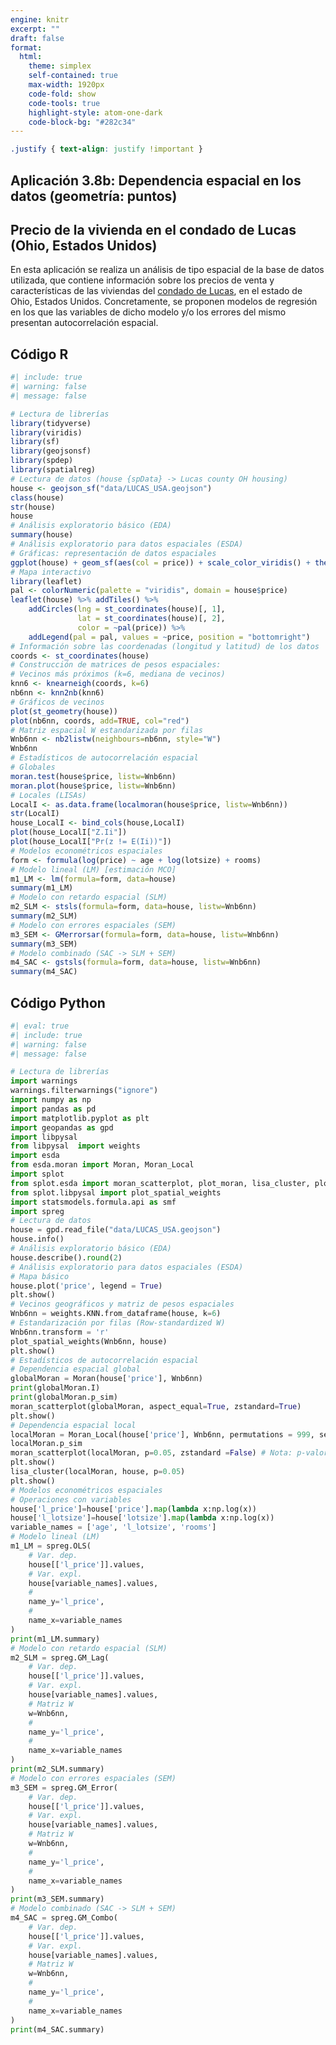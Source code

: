 ```yaml
---
engine: knitr
excerpt: ""
draft: false
format: 
  html:
    theme: simplex
    self-contained: true
    max-width: 1920px
    code-fold: show
    code-tools: true
    highlight-style: atom-one-dark
    code-block-bg: "#282c34"
---
```


```css
.justify { text-align: justify !important }
```

::: justify
# Aplicación 3.8b: Dependencia espacial en los datos (geometría: puntos) {.unnumbered}

## Precio de la vivienda en el condado de Lucas (Ohio, Estados Unidos) {.unnumbered}

En esta aplicación se realiza un análisis de tipo espacial de la base de datos utilizada, que contiene información sobre los precios de venta y características de las viviendas del [condado de Lucas](https://en.wikipedia.org/wiki/Lucas_County,_Ohio), en el estado de Ohio, Estados Unidos. Concretamente, se proponen modelos de regresión en los que las variables de dicho modelo y/o los errores del mismo presentan autocorrelación espacial.
:::

## Código R {.unnumbered}

```r
#| include: true
#| warning: false
#| message: false

# Lectura de librerías
library(tidyverse)
library(viridis)
library(sf)
library(geojsonsf)
library(spdep)
library(spatialreg)
# Lectura de datos (house {spData} -> Lucas county OH housing)
house <- geojson_sf("data/LUCAS_USA.geojson")
class(house)
str(house)
house
# Análisis exploratorio básico (EDA)
summary(house)
# Análisis exploratorio para datos espaciales (ESDA)
# Gráficas: representación de datos espaciales
ggplot(house) + geom_sf(aes(col = price)) + scale_color_viridis() + theme_bw()
# Mapa interactivo
library(leaflet)
pal <- colorNumeric(palette = "viridis", domain = house$price)
leaflet(house) %>% addTiles() %>%
    addCircles(lng = st_coordinates(house)[, 1],
               lat = st_coordinates(house)[, 2],
               color = ~pal(price)) %>%
    addLegend(pal = pal, values = ~price, position = "bottomright")
# Información sobre las coordenadas (longitud y latitud) de los datos
coords <- st_coordinates(house)
# Construcción de matrices de pesos espaciales: 
# Vecinos más próximos (k=6, mediana de vecinos)
knn6 <- knearneigh(coords, k=6) 
nb6nn <- knn2nb(knn6)
# Gráficos de vecinos
plot(st_geometry(house)) 
plot(nb6nn, coords, add=TRUE, col="red")
# Matriz espacial W estandarizada por filas
Wnb6nn <- nb2listw(neighbours=nb6nn, style="W")
Wnb6nn
# Estadísticos de autocorrelación espacial
# Globales
moran.test(house$price, listw=Wnb6nn)
moran.plot(house$price, listw=Wnb6nn)
# Locales (LISAs)
LocalI <- as.data.frame(localmoran(house$price, listw=Wnb6nn))
str(LocalI)
house_LocalI <- bind_cols(house,LocalI)
plot(house_LocalI["Z.Ii"])
plot(house_LocalI["Pr(z != E(Ii))"])
# Modelos econométricos espaciales
form <- formula(log(price) ~ age + log(lotsize) + rooms)
# Modelo lineal (LM) [estimación MCO]
m1_LM <- lm(formula=form, data=house)
summary(m1_LM)
# Modelo con retardo espacial (SLM)
m2_SLM <- stsls(formula=form, data=house, listw=Wnb6nn)
summary(m2_SLM)
# Modelo con errores espaciales (SEM)
m3_SEM <- GMerrorsar(formula=form, data=house, listw=Wnb6nn)
summary(m3_SEM)
# Modelo combinado (SAC -> SLM + SEM)
m4_SAC <- gstsls(formula=form, data=house, listw=Wnb6nn)
summary(m4_SAC)
```

## Código Python {.unnumbered}

```python
#| eval: true
#| include: true
#| warning: false
#| message: false

# Lectura de librerías
import warnings
warnings.filterwarnings("ignore")
import numpy as np
import pandas as pd
import matplotlib.pyplot as plt
import geopandas as gpd
import libpysal
from libpysal  import weights
import esda
from esda.moran import Moran, Moran_Local
import splot
from splot.esda import moran_scatterplot, plot_moran, lisa_cluster, plot_local_autocorrelation
from splot.libpysal import plot_spatial_weights
import statsmodels.formula.api as smf
import spreg
# Lectura de datos
house = gpd.read_file("data/LUCAS_USA.geojson")
house.info()
# Análisis exploratorio básico (EDA)
house.describe().round(2)
# Análisis exploratorio para datos espaciales (ESDA)
# Mapa básico
house.plot('price', legend = True)
plt.show()
# Vecinos geográficos y matriz de pesos espaciales 
Wnb6nn = weights.KNN.from_dataframe(house, k=6)
# Estandarización por filas (Row-standardized W)
Wnb6nn.transform = 'r'
plot_spatial_weights(Wnb6nn, house)
plt.show()
# Estadísticos de autocorrelación espacial
# Dependencia espacial global
globalMoran = Moran(house['price'], Wnb6nn)
print(globalMoran.I)
print(globalMoran.p_sim)
moran_scatterplot(globalMoran, aspect_equal=True, zstandard=True)
plt.show()
# Dependencia espacial local
localMoran = Moran_Local(house['price'], Wnb6nn, permutations = 999, seed=12345)
localMoran.p_sim
moran_scatterplot(localMoran, p=0.05, zstandard =False) # Nota: p-valor=0.05
plt.show()
lisa_cluster(localMoran, house, p=0.05)
plt.show()
# Modelos econométricos espaciales
# Operaciones con variables
house['l_price']=house['price'].map(lambda x:np.log(x))
house['l_lotsize']=house['lotsize'].map(lambda x:np.log(x))
variable_names = ['age', 'l_lotsize', 'rooms']
# Modelo lineal (LM)
m1_LM = spreg.OLS(
    # Var. dep.
    house[['l_price']].values, 
    # Var. expl.
    house[variable_names].values,
    # 
    name_y='l_price', 
    # 
    name_x=variable_names
)
print(m1_LM.summary)
# Modelo con retardo espacial (SLM)
m2_SLM = spreg.GM_Lag(
    # Var. dep.
    house[['l_price']].values, 
    # Var. expl.
    house[variable_names].values,
    # Matriz W
    w=Wnb6nn, 
    # 
    name_y='l_price', 
    # 
    name_x=variable_names
)
print(m2_SLM.summary)
# Modelo con errores espaciales (SEM)
m3_SEM = spreg.GM_Error(
    # Var. dep.
    house[['l_price']].values, 
    # Var. expl.
    house[variable_names].values,
    # Matriz W
    w=Wnb6nn, 
    #  
    name_y='l_price', 
    # 
    name_x=variable_names
)
print(m3_SEM.summary)
# Modelo combinado (SAC -> SLM + SEM)
m4_SAC = spreg.GM_Combo(
    # Var. dep.
    house[['l_price']].values, 
    # Var. expl.
    house[variable_names].values,
    # Matriz W
    w=Wnb6nn, 
    # 
    name_y='l_price', 
    # 
    name_x=variable_names
)
print(m4_SAC.summary)
```
